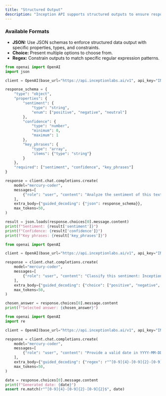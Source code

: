 ```yaml
---
title: "Structured Output"
description: "Inception API supports structured outputs to ensure responses follow specific formats."
---
```


### Available Formats

- **JSON:** Use JSON schemas to enforce structured data output with specific properties, types, and constraints.
- **Choice:** Present multiple options to choose from.
- **Regex:** Constrain outputs to match specific regular expression patterns.

<CodeGroup>

```python JSON
from openai import OpenAI
import json

client = OpenAI(base_url="https://api.inceptionlabs.ai/v1", api_key="INCEPTION_API_KEY")

response_schema = {
    "type": "object",
    "properties": {
        "sentiment": {
            "type": "string",
            "enum": ["positive", "negative", "neutral"]
        },
        "confidence": {
            "type": "number",
            "minimum": 0,
            "maximum": 1
        },
        "key_phrases": {
            "type": "array",
            "items": {"type": "string"}
        }
    },
    "required": ["sentiment", "confidence", "key_phrases"]
}

response = client.chat.completions.create(
    model="mercury-coder",
    messages=[
        {"role": "user", "content": "Analyze the sentiment of this text: 'I absolutely love this feature! It works perfectly and saves me so much time.'"}
    ],
    extra_body={"guided_decoding": {"json": response_schema}},
    max_tokens=50,
)

result = json.loads(response.choices[0].message.content)
print(f"Sentiment: {result['sentiment']}")
print(f"Confidence: {result['confidence']}")
print(f"Key phrases: {result['key_phrases']}")
```


```python Choice
from openai import OpenAI

client = OpenAI(base_url="https://api.inceptionlabs.ai/v1", api_key="INCEPTION_API_KEY")

response = client.chat.completions.create(
    model="mercury-coder",
    messages=[
        {"role": "user", "content": "Classify this sentiment: Inception is wonderful!"}
    ],
    extra_body={"guided_decoding": {"choice": ["positive", "negative", "neutral"]}},
    max_tokens=50,
)

chosen_answer = response.choices[0].message.content
print(f"Selected answer: {chosen_answer}")
```


```python Regex
from openai import OpenAI
import re

client = OpenAI(base_url="https://api.inceptionlabs.ai/v1", api_key="INCEPTION_API_KEY")

response = client.chat.completions.create(
    model="mercury-coder",
    messages=[
        {"role": "user", "content": "Provide a valid date in YYYY-MM-DD format."}
    ],
    extra_body={"guided_decoding": {"regex": r"^[0-9]{4}-[0-9]{2}-[0-9]{2}$"}},
    max_tokens=50,
)

date = response.choices[0].message.content
print(f"Generated date: {date}")
assert re.match(r"^[0-9]{4}-[0-9]{2}-[0-9]{2}$", date)
```

</CodeGroup>